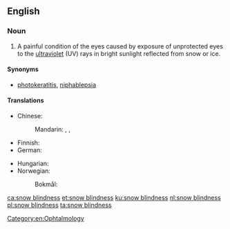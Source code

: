 ==English==
{{wikipedia}}

===Noun===
{{en-noun|-}}

# A painful condition of the eyes caused by exposure of unprotected eyes to the [[ultraviolet]] (UV) rays in bright sunlight reflected from snow or ice.

====Synonyms====
* [[photokeratitis]], [[niphablepsia]]

====Translations====
{{trans-top|condition of the eyes caused by exposure to UV rays}}
* Chinese:
*: Mandarin: {{t+|cmn|雪盲|tr=xuěmáng|sc=Hani}}, {{t|cmn|雪盲癥|sc=Hani}}, {{t|cmn|雪盲症|tr=xuěmángzhèng|sc=Hani}}
* Finnish: {{t+|fi|lumisokeus}}
* German: {{t+|de|Schneeblindheit|f}}
{{trans-mid}}
* Hungarian: {{t|hu|hóvakság}}
* Norwegian:
*: Bokmål: {{t|nb|snøblindhet|m|f}}
{{trans-bottom}}

[[Category:en:Ophtalmology]]

[[ca:snow blindness]]
[[et:snow blindness]]
[[ku:snow blindness]]
[[nl:snow blindness]]
[[pl:snow blindness]]
[[ta:snow blindness]]
